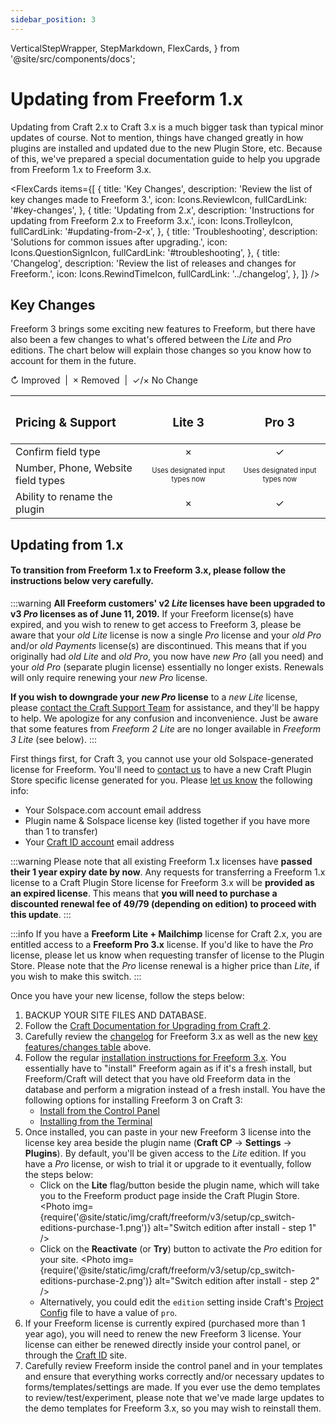 ```yaml
---
sidebar_position: 3
---
```


  VerticalStepWrapper,
  StepMarkdown,
  FlexCards,
} from '@site/src/components/docs';


# Updating from Freeform 1.x

Updating from Craft 2.x to Craft 3.x is a much bigger task than typical minor updates of course. Not to mention, things have changed greatly in how plugins are installed and updated due to the new Plugin Store, etc. Because of this, we've prepared a special documentation guide to help you upgrade from Freeform 1.x to Freeform 3.x.

<FlexCards
  items={[
    {
      title: 'Key Changes',
      description: 'Review the list of key changes made to Freeform 3.',
      icon: Icons.ReviewIcon,
      fullCardLink: '#key-changes',
    },
    {
      title: 'Updating from 2.x',
      description:
        'Instructions for updating from Freeform 2.x to Freeform 3.x.',
      icon: Icons.TrolleyIcon,
      fullCardLink: '#updating-from-2-x',
    },
    {
      title: 'Troubleshooting',
      description: 'Solutions for common issues after upgrading.',
      icon: Icons.QuestionSignIcon,
      fullCardLink: '#troubleshooting',
    },
    {
      title: 'Changelog',
      description: 'Review the list of releases and changes for Freeform.',
      icon: Icons.RewindTimeIcon,
      fullCardLink: '../changelog',
    },
  ]}
/>

## Key Changes

Freeform 3 brings some exciting new features to Freeform, but there have also been a few changes to what's offered between the _Lite_ and _Pro_ editions. The chart below will explain those changes so you know how to account for them in the future.

<span className="yellow">↻ Improved</span> &nbsp;|&nbsp; <span className="red">
  × Removed
</span> &nbsp;|&nbsp; <span className="gray">✓/× No Change</span>

| <h3 className="no-margin">Pricing & Support</h3> |                         <h3 className="no-margin">Lite 3</h3>                         |                         <h3 className="no-margin">Pro 3</h3>                          |
| :------------------------------------------- | :-------------------------------------------------------------------------------: | :-------------------------------------------------------------------------------: |
| Confirm field type                           |                            <span className="red">×</span>                             |                            <span className="gray">✓</span>                            |
| Number, Phone, Website field types           | <span className="yellow"><sub><sup>Uses designated input types now</sup></sub></span> | <span className="yellow"><sub><sup>Uses designated input types now</sup></sub></span> |
| Ability to rename the plugin                 |                            <span className="red">×</span>                             |                            <span className="gray">✓</span>                            |

## Updating from 1.x

#### To transition from Freeform 1.x to Freeform 3.x, please follow the instructions below very carefully.

:::warning
**All Freeform customers' v2 _Lite_ licenses have been upgraded to v3 _Pro_ licenses as of June 11, 2019.** If your Freeform license(s) have expired, and you wish to renew to get access to Freeform 3, please be aware that your _old Lite_ license is now a single _Pro_ license and your _old Pro_ and/or _old Payments_ license(s) are discontinued. This means that if you originally had _old Lite_ and _old Pro_, you now have _new Pro_ (all you need) and your _old Pro_ (separate plugin license) essentially no longer exists. Renewals will only require renewing your _new Pro_ license.

**If you wish to downgrade your _new Pro_ license** to a _new Lite_ license, please [contact the Craft Support Team](mailto:support@craftcms.com) for assistance, and they'll be happy to help. We apologize for any confusion and inconvenience. Just be aware that some features from _Freeform 2 Lite_ are no longer available in _Freeform 3 Lite_ (see below).
:::

First things first, for Craft 3, you cannot use your old Solspace-generated license for Freeform. You'll need to [contact us](/support/) to have a new Craft Plugin Store specific license generated for you. Please [let us know](/support/) the following info:

- Your Solspace.com account email address
- Plugin name & Solspace license key (listed together if you have more than 1 to transfer)
- Your [Craft ID account](https://id.craftcms.com/) email address

:::warning
Please note that all existing Freeform 1.x licenses have **passed their 1 year expiry date by now**. Any requests for transferring a Freeform 1.x license to a Craft Plugin Store license for Freeform 3.x will be **provided as an expired license**. This means that **you will need to purchase a discounted renewal fee of $49/$79 (depending on edition) to proceed with this update**.
:::

:::info
If you have a **Freeform Lite + Mailchimp** license for Craft 2.x, you are entitled access to a **Freeform Pro 3.x** license. If you'd like to have the _Pro_ license, please let us know when requesting transfer of license to the Plugin Store. Please note that the _Pro_ license renewal is a higher price than _Lite_, if you wish to make this switch.
:::

Once you have your new license, follow the steps below:

1. <span className="red font-bold">BACKUP YOUR SITE FILES AND DATABASE.</span>
2. Follow the [Craft Documentation for Upgrading from Craft 2](https://craftcms.com/docs/3.x/upgrade.html).
3. Carefully review the [changelog](./changelog.mdx) for Freeform 3.x as well as the new [key features/changes table](#key-changes) above.
4. Follow the regular [installation instructions for Freeform 3.x](./installing-updating.mdx#installing-instructions). You essentially have to "install" Freeform again as if it's a fresh install, but Freeform/Craft will detect that you have old Freeform data in the database and perform a migration instead of a fresh install. You have the following options for installing Freeform 3 on Craft 3:
   - [Install from the Control Panel](./installing-updating.mdx#install-from-the-control-panel)
   - [Installing from the Terminal](./installing-updating.mdx#installing-from-the-terminal)
5. Once installed, you can paste in your new Freeform 3 license into the license key area beside the plugin name (**Craft CP** -> **Settings** -> **Plugins**). By default, you'll be given access to the _Lite_ edition. If you have a _Pro_ license, or wish to trial it or upgrade to it eventually, follow the steps below:
   - Click on the **Lite** flag/button beside the plugin name, which will take you to the Freeform product page inside the Craft Plugin Store.
     <Photo
       img={require('@site/static/img/craft/freeform/v3/setup/cp_switch-editions-purchase-1.png')}
       alt="Switch edition after install - step 1"
     />
   - Click on the **Reactivate** (or **Try**) button to activate the _Pro_ edition for your site.
     <Photo
       img={require('@site/static/img/craft/freeform/v3/setup/cp_switch-editions-purchase-2.png')}
       alt="Switch edition after install - step 2"
     />
   - Alternatively, you could edit the `edition` setting inside Craft's [Project Config](https://craftcms.com/docs/3.x/project-config.html) file to have a value of `pro`.
6. If your Freeform license is currently expired (purchased more than 1 year ago), you will need to renew the new Freeform 3 license. Your license can either be renewed directly inside your control panel, or through the [Craft ID](https://id.craftcms.com) site.
7. Carefully review Freeform inside the control panel and in your templates and ensure that everything works correctly and/or necessary updates to forms/templates/settings are made. If you ever use the demo templates to review/test/experiment, please note that we've made large updates to the demo templates for Freeform 3.x, so you may wish to reinstall them.
